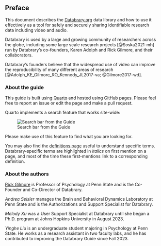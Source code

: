 ## Preface {-}

This document describes the [Databrary.org](https://databrary.org) data library and how to use it effectively as a tool for safely and securely sharing identifiable research data including video and audio.

Databrary is used by a large and growing community of researchers across the globe, including some large scale research projects [@Soska2021-mh] run by Databrary's co-founders, Karen Adolph and Rick Gilmore, and their collaborators.

Databrary's founders believe that the widespread use of video can improve the reproducibility of many different areas of research [@Adolph_KE_Gilmore_RO_Kennedy_JL2017-va; @Gilmore2017-wd].

### About the guide

This guide is built using [Quarto](https://quarto.org) and hosted using GitHub pages.
Please feel free to report an issue or edit the page and make a pull request.

Quarto implements a search feature that works site-wide:

![Search bar from the Guide](include/img/guide-search-bar.png)

Please make use of this feature to find what you are looking for.

You may also find the [definitions page](more-information/definitions.qmd) useful to understand specific terms.
Databrary-specific terms are highlighted in *italics* on first mention on a page, and most of the time these first-mentions link to a corresponding definition.

### About the authors {-}

[Rick Gilmore](https://rick-gilmore.com) is Professor of Psychology at Penn State and is the Co-Founder and Co-Director of Databrary.

*Andrea Seisler* manages the Brain and Behavioral Dynamics Laboratory at Penn State and is the Authorizations and Support Specialist for Databrary.

*Melody Xu* was a User Support Specialist at Databrary until she began a Ph.D. program at Johns Hopkins University in August 2023.

*Yinghe Liu* is an undergraduate student majoring in Psychology at Penn State.
He works as a research assistant in two faculty labs, and he has contributed to improving the Databrary Guide since Fall 2023. 

